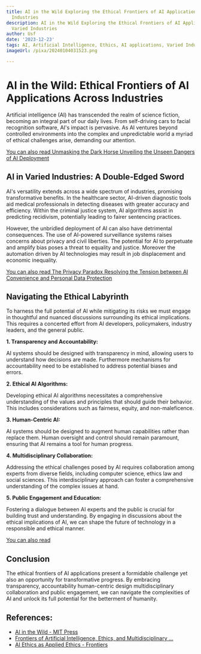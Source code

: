 ```yaml
---
title: AI in the Wild Exploring the Ethical Frontiers of AI Applications in Varied
  Industries
description: AI in the Wild Exploring the Ethical Frontiers of AI Applications in
  Varied Industries
author: Usf
date: '2023-12-23'
tags: AI, Artificial Intelligence, Ethics, AI applications, Varied Industries
imageUrl: /pixa/20240104031523.png

---
```

# AI in the Wild: Ethical  Frontiers of AI Applications  Across Industries

Artificial intelligence (AI) has transcended the realm of science fiction, becoming an integral part of our daily lives. From self-driving cars to facial  recognition software,  AI's impact is pervasive. As AI  ventures beyond controlled environments into the  complex and unpredictable world a myriad of ethical challenges arise, demanding our attention.

[You can also read Unmasking the Dark Horse Unveiling the Unseen Dangers of AI Deployment](Unmasking%20the%20Dark%20Horse%20Unveiling%20the%20Unseen%20Dangers%20of%20AI%20Deployment)


## AI in Varied Industries: A Double-Edged Sword

AI's versatility extends across a wide spectrum of industries, promising transformative benefits. In the healthcare sector,  AI-driven diagnostic tools aid medical  professionals in detecting diseases with greater accuracy and efficiency. Within the  criminal justice system, AI algorithms assist in predicting recidivism, potentially leading  to fairer sentencing practices.

However, the  unbridled deployment of AI can also have detrimental consequences. The use of  AI-powered surveillance systems raises concerns about privacy and civil liberties. The potential for AI to perpetuate and amplify bias poses  a threat to equality and justice. Moreover the automation driven by  AI  technologies  may result in job displacement and economic  inequality.

[You can also read The Privacy Paradox Resolving the Tension between AI Convenience and Personal Data Protection](The%20Privacy%20Paradox%20Resolving%20the%20Tension%20between%20AI%20Convenience%20and%20Personal%20Data%20Protection)


## Navigating the Ethical Labyrinth

To harness the full potential of AI  while mitigating its risks we must engage in thoughtful and nuanced discussions surrounding its ethical implications. This requires a  concerted effort from AI developers,  policymakers,  industry leaders, and the general public.

**1. Transparency and Accountability:**

AI systems should be designed  with transparency  in mind, allowing users to understand how decisions are made. Furthermore mechanisms  for accountability need to be established to address potential biases and errors.

**2. Ethical  AI Algorithms:**

Developing ethical AI algorithms necessitates a comprehensive understanding of  the values  and principles that should guide their behavior.  This  includes considerations such as fairness, equity, and non-maleficence.

**3. Human-Centric AI:**

AI systems should be designed to augment human capabilities rather than replace them. Human oversight and  control should  remain paramount, ensuring that AI remains a tool for human progress.

**4. Multidisciplinary Collaboration:**

Addressing the ethical challenges posed by  AI requires collaboration among experts from diverse fields, including computer science, ethics law and  social  sciences. This interdisciplinary approach can  foster a comprehensive  understanding  of the complex issues at hand.

**5. Public Engagement and  Education:**

Fostering a dialogue between AI experts and the public is crucial  for building  trust and understanding. By engaging in discussions about the  ethical  implications of AI, we can shape the future of technology in a responsible and ethical manner.

[You can also read ]()


## Conclusion

The  ethical frontiers of AI applications present a formidable challenge yet also an opportunity for transformative progress. By embracing transparency,  accountability human-centric design multidisciplinary collaboration and public engagement, we can  navigate the complexities of AI and unlock its full potential for the betterment of humanity.

## References:
- [AI in the Wild - MIT Press](https://mitpress.mit.edu/9780262539333/ai-in-the-wild/)
- [Frontiers of Artificial Intelligence, Ethics, and Multidisciplinary ...](https://link.springer.com/book/9789819998357)
- [AI Ethics as Applied Ethics - Frontiers](https://www.frontiersin.org/articles/10.3389/fcomp.2022.776837)
